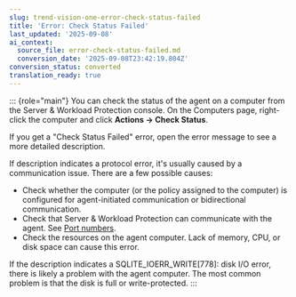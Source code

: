 ```yaml
---
slug: trend-vision-one-error-check-status-failed
title: 'Error: Check Status Failed'
last_updated: '2025-09-08'
ai_context:
  source_file: error-check-status-failed.md
  conversion_date: '2025-09-08T23:42:19.804Z'
conversion_status: converted
translation_ready: true
---
```


::: {role="main"}
You can check the status of the agent on a computer from the Server & Workload Protection console. On the Computers page, right-click the computer and click **Actions → Check Status**.

If you get a "Check Status Failed" error, open the error message to see a more detailed description.

If description indicates a protocol error, it's usually caused by a communication issue. There are a few possible causes:

- Check whether the computer (or the policy assigned to the computer) is configured for agent-initiated communication or bidirectional communication.
- Check that Server & Workload Protection can communicate with the agent. See [Port numbers](swp-port-numbers.mdx).
- Check the resources on the agent computer. Lack of memory, CPU, or disk space can cause this error.

If the description indicates a SQLITE_IOERR_WRITE\[778\]: disk I/O error, there is likely a problem with the agent computer. The most common problem is that the disk is full or write-protected.
:::
